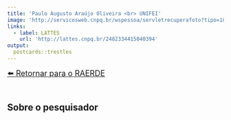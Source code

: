 ---
title: 'Paulo Augusto Araújo Oliveira <br> UNIFEI'
image: 'http://servicosweb.cnpq.br/wspessoa/servletrecuperafoto?tipo=1&id=K1585962D0'
links:
  - label: LATTES
    url: 'http://lattes.cnpq.br/2482334415040394'
output:
  postcards::trestles
---
<nav>
  <a href="https://raerde.com.br" style="font-size: 18px; display: inline-block; margin-bottom: 20px;">⬅️ Retornar para o RAERDE</a>
</nav>

<div style="text-align: justify">


## Sobre o pesquisador




